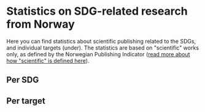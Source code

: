 
# Statistics on SDG-related research from Norway

Here you can find statistics about scientific publishing related to the SDGs, and individual targets (under). 
The statistics are based on "scientific" works only, as defined by the Norwegian Publishing Indicator 
([read more about how "scientific" is defined here](/en/hjelp/sokehjelp#scientific-nvi)).

## Per SDG

<Tableau 
  hostUrl='https://rapport-dv.uhad.no/t/DUCT/views/SDG_statistics_2023-11/DBantallnorgeNO' 
  height='580'
  toolbar='bottom'
/>

<Tableau 
  hostUrl='https://rapport-dv.uhad.no/t/DUCT/views/SDG_statistics_2023-11/DBandeltidnorgeNO' 
  height='580'
  toolbar='bottom'
/>


## Per target

<Tableau 
  hostUrl='https://rapport-dv.uhad.no/t/DUCT/views/SDG_statistics_2023-06/DBtargetsnorgeNO' 
  height='580'
  toolbar='bottom'
/>
